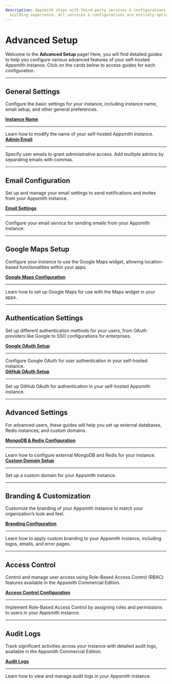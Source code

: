 ```yaml
---
description: Appsmith ships with third-party services & configurations that improve the app-
  building experience. All services & configurations are entirely optional.
---
```


# Advanced Setup

Welcome to the **Advanced Setup** page! Here, you will find detailed guides to help you configure various advanced features of your self-hosted Appsmith instance. Click on the cards below to access guides for each configuration.

---

## General Settings

Configure the basic settings for your instance, including instance name, email setup, and other general preferences.

<div className="containerGridSampleApp">
    <div className="containerColumnSampleApp columnGrid column-one">
        <div className="containerCol">
            <a href="/getting-started/setup/instance-configuration/instance-name"><strong>Instance Name</strong></a>
        </div> <hr/>
        <div className="containerDescription">Learn how to modify the name of your self-hosted Appsmith instance.</div>
    </div>
    <div className="containerColumnSampleApp columnGrid column-two">
        <div className="containerCol">
           <a href="/getting-started/setup/instance-configuration/admin-email"><strong>Admin Email</strong></a>
        </div><hr/>
        <div className="containerDescription">Specify user emails to grant administrative access. Add multiple admins by separating emails with commas.</div>
    </div>
</div>

---

## Email Configuration

Set up and manage your email settings to send notifications and invites from your Appsmith instance.

<div className="containerGridSampleApp">
    <div className="containerColumnSampleApp columnGrid column-one">
        <div className="containerCol">
            <a href="/getting-started/setup/instance-configuration/email"><strong>Email Settings</strong></a>
        </div><hr/>
        <div className="containerDescription">Configure your email service for sending emails from your Appsmith instance.</div>
    </div>
</div>

---

## Google Maps Setup

Configure your instance to use the Google Maps widget, allowing location-based functionalities within your apps.

<div className="containerGridSampleApp">
    <div className="containerColumnSampleApp columnGrid column-one">
        <div className="containerCol">
            <a href="/getting-started/setup/instance-configuration/google-maps"><strong>Google Maps Configuration</strong></a>
        </div><hr/>
        <div className="containerDescription">Learn how to set up Google Maps for use with the Maps widget in your apps.</div>
    </div>
</div>

---

## Authentication Settings

Set up different authentication methods for your users, from OAuth providers like Google to SSO configurations for enterprises.

<div className="containerGridSampleApp">
    <div className="containerColumnSampleApp columnGrid column-one">
        <div className="containerCol">
            <a href="/getting-started/setup/instance-configuration/authentication/google-login"><strong>Google OAuth Setup</strong></a>
        </div> <hr/>
        <div className="containerDescription">Configure Google OAuth for user authentication in your self-hosted instance.</div>
    </div>
    <div className="containerColumnSampleApp columnGrid column-two">
        <div className="containerCol">
           <a href="/getting-started/setup/instance-configuration/authentication/github-login"><strong>GitHub OAuth Setup</strong></a>
        </div><hr/>
        <div className="containerDescription">Set up GitHub OAuth for authentication in your self-hosted Appsmith instance.</div>
    </div>
</div>

---

## Advanced Settings

For advanced users, these guides will help you set up external databases, Redis instances, and custom domains.

<div className="containerGridSampleApp">
    <div className="containerColumnSampleApp columnGrid column-one">
        <div className="containerCol">
            <a href="/getting-started/setup/instance-configuration/custom-mongodb-redis"><strong>MongoDB & Redis Configuration</strong></a>
        </div><hr/>
        <div className="containerDescription">Learn how to configure external MongoDB and Redis for your instance.</div>
    </div>
    <div className="containerColumnSampleApp columnGrid column-two">
        <div className="containerCol">
           <a href="/getting-started/setup/instance-configuration/custom-domain"><strong>Custom Domain Setup</strong></a>
        </div><hr/>
        <div className="containerDescription">Set up a custom domain for your Appsmith instance.</div>
    </div>
</div>

---

## Branding & Customization

Customize the branding of your Appsmith instance to match your organization’s look and feel.

<div className="containerGridSampleApp">
    <div className="containerColumnSampleApp columnGrid column-one">
        <div className="containerCol">
            <a href="/advanced-concepts/branding"><strong>Branding Configuration</strong></a>
        </div><hr/>
        <div className="containerDescription">Learn how to apply custom branding to your Appsmith instance, including logos, emails, and error pages.</div>
    </div>
</div>

---

## Access Control

Control and manage user access using Role-Based Access Control (RBAC) features available in the Appsmith Commercial Edition.

<div className="containerGridSampleApp">
    <div className="containerColumnSampleApp columnGrid column-one">
        <div className="containerCol">
            <a href="/advanced-concepts/granular-access-control"><strong>Access Control Configuration</strong></a>
        </div><hr/>
        <div className="containerDescription">Implement Role-Based Access Control by assigning roles and permissions to users in your Appsmith instance.</div>
    </div>
</div>

---

## Audit Logs

Track significant activities across your instance with detailed audit logs, available in the Appsmith Commercial Edition.

<div className="containerGridSampleApp">
    <div className="containerColumnSampleApp columnGrid column-one">
        <div className="containerCol">
            <a href="/advanced-concepts/audit-logs"><strong>Audit Logs</strong></a>
        </div><hr/>
        <div className="containerDescription">Learn how to view and manage audit logs in your Appsmith instance.</div>
    </div>
</div>